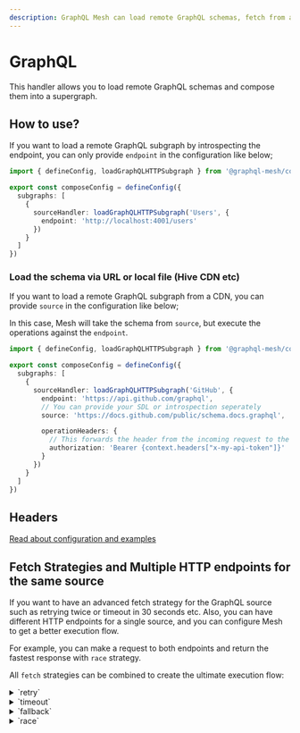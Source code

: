 ```yaml
---
description: GraphQL Mesh can load remote GraphQL schemas, fetch from a CDN or registry
---
```



# GraphQL

This handler allows you to load remote GraphQL schemas and compose them into a supergraph.

## How to use?

If you want to load a remote GraphQL subgraph by introspecting the endpoint, you can only provide
`endpoint` in the configuration like below;

```ts filename="mesh-config.ts"
import { defineConfig, loadGraphQLHTTPSubgraph } from '@graphql-mesh/compose-cli'

export const composeConfig = defineConfig({
  subgraphs: [
    {
      sourceHandler: loadGraphQLHTTPSubgraph('Users', {
        endpoint: 'http://localhost:4001/users'
      })
    }
  ]
})
```

### Load the schema via URL or local file (Hive CDN etc)

If you want to load a remote GraphQL subgraph from a CDN, you can provide `source` in the
configuration like below;

In this case, Mesh will take the schema from `source`, but execute the operations against the
`endpoint`.

```ts filename="mesh-config.ts" {9}
import { defineConfig, loadGraphQLHTTPSubgraph } from '@graphql-mesh/compose-cli'

export const composeConfig = defineConfig({
  subgraphs: [
    {
      sourceHandler: loadGraphQLHTTPSubgraph('GitHub', {
        endpoint: 'https://api.github.com/graphql',
        // You can provide your SDL or introspection seperately
        source: 'https://docs.github.com/public/schema.docs.graphql',

        operationHeaders: {
          // This forwards the header from the incoming request to the remote server
          authorization: 'Bearer {context.headers["x-my-api-token"]}'
        }
      })
    }
  ]
})
```

## Headers

[Read about configuration and examples](/v1/compose/source-handlers#setting-headers)

## Fetch Strategies and Multiple HTTP endpoints for the same source

If you want to have an advanced fetch strategy for the GraphQL source such as retrying twice or
timeout in 30 seconds etc. Also, you can have different HTTP endpoints for a single source, and you
can configure Mesh to get a better execution flow.

For example, you can make a request to both endpoints and return the fastest response with `race`
strategy.

All `fetch` strategies can be combined to create the ultimate execution flow:

<details>
 <summary>`retry`</summary>

The `retry` mechanism allow you to specify the retry attempts for a single GraphQL endpoint/source.

The retry flow will execute in both conditions: a network error, or due to a runtime error.

```ts filename="mesh-config.ts" {9}
import { defineConfig, loadGraphQLHTTPSubgraph } from '@graphql-mesh/compose-cli'

export const composeConfig = defineConfig({
  subgraphs: [
    {
      sourceHandler: loadGraphQLHTTPSubgraph('Uniswap', {
        endpoint: 'https://api.thegraph.com/subgraphs/name/uniswap/uniswap-v2',
        // Specify here, if you have an unstable/error prone indexer
        retry: 2
      })
    }
  ]
})
```

</details>

<details>
 <summary>`timeout`</summary>

The `timeout` mechanism allow you to specify the `timeout` for a given GraphQL endpoint.

```ts filename="mesh-config.ts" {9}
import { defineConfig, loadGraphQLHTTPSubgraph } from '@graphql-mesh/compose-cli'

export const composeConfig = defineConfig({
  subgraphs: [
    {
      sourceHandler: loadGraphQLHTTPSubgraph('Uniswap', {
        endpoint: 'https://api.thegraph.com/subgraphs/name/uniswap/uniswap-v2',
        // 5 Seconds
        timeout: 5_000
      })
    }
  ]
})
```

</details>

<details>
 <summary>`fallback`</summary>

The `fallback` mechanism allow you to specify use more than one GraphQL endpoint, for the same
source.

This is helpful if you have a fallback endpoint for the same GraphQL API.

```ts filename="mesh-config.ts" {7-17}
import { defineConfig, loadGraphQLHTTPSubgraph } from '@graphql-mesh/compose-cli'

export const composeConfig = defineConfig({
  subgraphs: [
    {
      sourceHandler: loadGraphQLHTTPSubgraph('Uniswap', {
        strategy: 'fallback',
        sources: [
          {
            endpoint: 'https://bad-uniswap-v2-api.com',
            retry: 2,
            timeout: 5_000
          },
          {
            endpoint: 'https://api.thegraph.com/subgraphs/name/uniswap/uniswap-v2'
          }
        ]
      })
    }
  ]
})
```

</details>

<details>
 <summary>`race`</summary>

The `race` mechanism allow you to specify use more than one GraphQL endpoint, for the same source,
and race on every execution.

If you have different places that service is deployed, this is useful to get the fastest response by
racing them.

```ts filename="mesh-config.ts" {7-15}
import { defineConfig, loadGraphQLHTTPSubgraph } from '@graphql-mesh/compose-cli'

export const composeConfig = defineConfig({
  subgraphs: [
    {
      sourceHandler: loadGraphQLHTTPSubgraph('Uniswap', {
        strategy: 'race',
        sources: [
          {
            endpoint: 'https://bad-uniswap-v2-api.com'
          },
          {
            endpoint: 'https://api.thegraph.com/subgraphs/name/uniswap/uniswap-v2'
          }
        ]
      })
    }
  ]
})
```

</details>
